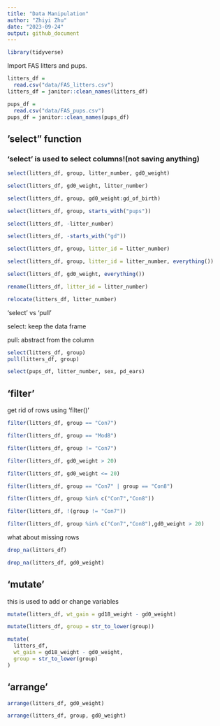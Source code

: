 ```yaml
---
title: "Data Manipulation"
author: "Zhiyi Zhu"
date: "2023-09-24"
output: github_document
---
```


```r
library(tidyverse)
```

Import FAS litters and pups.

```r
litters_df = 
  read.csv("data/FAS_litters.csv")
litters_df = janitor::clean_names(litters_df)

pups_df = 
  read.csv("data/FAS_pups.csv")
pups_df = janitor::clean_names(pups_df)
```

## 'select" function

### 'select' is used to select columns!(not saving anything)
 
```r
select(litters_df, group, litter_number, gd0_weight)

select(litters_df, gd0_weight, litter_number)

select(litters_df, group, gd0_weight:gd_of_birth)

select(litters_df, group, starts_with("pups"))

select(litters_df, -litter_number)

select(litters_df, -starts_with("gd"))

select(litters_df, group, litter_id = litter_number)

select(litters_df, group, litter_id = litter_number, everything())

select(litters_df, gd0_weight, everything())
```
 
```r
rename(litters_df, litter_id = litter_number)

relocate(litters_df, litter_number)
```


'select' vs 'pull'

select: keep the data frame

pull: abstract from the column

```r
select(litters_df, group)
pull(litters_df, group)
```

```r
select(pups_df, litter_number, sex, pd_ears)
```

## 'filter'

get rid of rows using 'filter()'

```r
filter(litters_df, group == "Con7")

filter(litters_df, group == "Mod8")

filter(litters_df, group != "Con7")

filter(litters_df, gd0_weight > 20)

filter(litters_df, gd0_weight <= 20)

filter(litters_df, group == "Con7" | group == "Con8")

filter(litters_df, group %in% c("Con7","Con8"))

filter(litters_df, !(group != "Con7"))

filter(litters_df, group %in% c("Con7","Con8"),gd0_weight > 20)
```

what about missing rows

```r
drop_na(litters_df)

drop_na(litters_df, gd0_weight)
```


## 'mutate'

this is used to add or change variables

```r
mutate(litters_df, wt_gain = gd18_weight - gd0_weight)

mutate(litters_df, group = str_to_lower(group))

mutate(
  litters_df,
  wt_gain = gd18_weight - gd0_weight,
  group = str_to_lower(group)
)
```

## 'arrange'

```r
arrange(litters_df, gd0_weight)

arrange(litters_df, group, gd0_weight)
```











